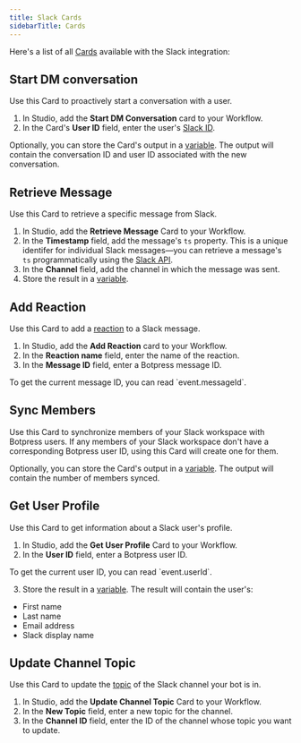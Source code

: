 ```yaml
---
title: Slack Cards
sidebarTitle: Cards
---
```


Here's a list of all [Cards](/learn/reference/cards/introduction) available with the Slack integration:

## Start DM conversation

Use this Card to proactively start a conversation with a user.

1. In Studio, add the **Start DM Conversation** card to your Workflow.
2. In the Card's **User ID** field, enter the user's [Slack ID](https://slack.com/help/articles/221769328-Locate-your-Slack-URL-or-ID).

Optionally, you can store the Card's output in a [variable](/learn/reference/variables/overview). The output will contain the conversation ID and user ID associated with the new conversation.

## Retrieve Message

Use this Card to retrieve a specific message from Slack.

1. In Studio, add the **Retrieve Message** Card to your Workflow.
2. In the **Timestamp** field, add the message's `ts` property. This is a unique identifer for individual Slack messages—you can retrieve a message's `ts` programmatically using the [Slack API](https://api.slack.com/messaging/retrieving#conversations).
3. In the **Channel** field, add the channel in which the message was sent.
4. Store the result in a [variable](/learn/reference/variables/overview).

## Add Reaction

Use this Card to add a [reaction](https://slack.com/help/articles/202931348-Use-emoji-and-reactions) to a Slack message.

1. In Studio, add the **Add Reaction** card to your Workflow.
2. In the **Reaction name** field, enter the name of the reaction.
3. In the **Message ID** field, enter a Botpress message ID.

  <Tip>
    To get the current message ID, you can read `event.messageId`.
  </Tip>

## Sync Members

Use this Card to synchronize members of your Slack workspace with Botpress users. If any members of your Slack workspace don't have a corresponding Botpress user ID, using this Card will create one for them.

Optionally, you can store the Card's output in a [variable](/learn/reference/variables/overview). The output will contain the number of members synced.

## Get User Profile

Use this Card to get information about a Slack user's profile.

1. In Studio, add the **Get User Profile** Card to your Workflow.
2. In the **User ID** field, enter a Botpress user ID.

  <Tip>
    To get the current user ID, you can read `event.userId`.
  </Tip>

3. Store the result in a [variable](/learn/reference/variables/overview). The result will contain the user's:

  - First name
  - Last name
  - Email address
  - Slack display name

## Update Channel Topic

Use this Card to update the [topic](https://slack.com/help/articles/201654083-Set-a-conversation-topic-or-channel-description) of the Slack channel your bot is in.

1. In Studio, add the **Update Channel Topic** Card to your Workflow.
2. In the **New Topic** field, enter a new topic for the channel.
3. In the **Channel ID** field, enter the ID of the channel whose topic you want to update.
